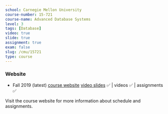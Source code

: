 ```yaml
---
school: Carnegie Mellon University
course-number: 15-721
course-name: Advanced Database Systems
level: 3
tags: [Database]
video: true
slide: true
assignment: true
exam: false
slug: /cmu/15721
type: course
---
```



### Website

- Fall 2019 (latest) <a href="https://15721.courses.cs.cmu.edu/spring2020/" target="_blank">course website</a> <a href="https://www.youtube.com/playlist?list=PLSE8ODhjZXjasmrEd2_Yi1deeE360zv5O" target="_blank">video slides</a> ✅ | videos ✅ | assignments ✅

Visit the course website for more information about schedule and assignments.
